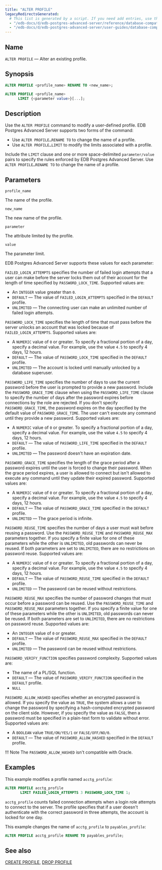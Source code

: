 ```yaml
---
title: "ALTER PROFILE"
legacyRedirectsGenerated:
  # This list is generated by a script. If you need add entries, use the `legacyRedirects` key.
  - "/edb-docs/d/edb-postgres-advanced-server/reference/database-compatibility-for-oracle-developers-reference-guide/9.6/Database_Compatibility_for_Oracle_Developers_Reference_Guide.1.020.html"
  - "/edb-docs/d/edb-postgres-advanced-server/user-guides/database-compatibility-for-oracle-developers-guide/9.5/Database_Compatibility_for_Oracle_Developers_Guide.1.052.html"
---
```


<div id="alter_profile" class="registered_link"></div>

## Name

`ALTER PROFILE` &mdash; Alter an existing profile.

## Synopsis

```sql
ALTER PROFILE <profile_name> RENAME TO <new_name>;

ALTER PROFILE <profile_name>
      LIMIT {<parameter value>}[...];
```

## Description

Use the `ALTER PROFILE` command to modify a user-defined profile. EDB Postgres Advanced Server supports two forms of the command:

-   Use `ALTER PROFILE…RENAME TO` to change the name of a profile.
-   Use `ALTER PROFILE…LIMIT` to modify the limits associated with a profile.

Include the `LIMIT` clause and one or more space-delimited `parameter/value` pairs to specify the rules enforced by EDB Postgres Advanced Server. Use `ALTER PROFILE…RENAME TO` to change the name of a profile.

## Parameters

`profile_name`

 The name of the profile.

`new_name`

 The new name of the profile.

`parameter`

 The attribute limited by the profile.

`value`

 The parameter limit.

EDB Postgres Advanced Server supports these values for each parameter:

`FAILED_LOGIN_ATTEMPTS` specifies the number of failed login attempts that a user can make before the server locks them out of their account for the length of time specified by `PASSWORD_LOCK_TIME`. Supported values are:

-   An `INTEGER` value greater than `0`.
-   `DEFAULT` &mdash; The value of `FAILED_LOGIN_ATTEMPTS` specified in the `DEFAULT` profile.
-   `UNLIMITED` &mdash; The connecting user can make an unlimited number of failed login attempts.

`PASSWORD_LOCK_TIME` specifies the length of time that must pass before the server unlocks an account that was locked because of `FAILED_LOGIN_ATTEMPTS`. Supported values are:

-   A `NUMERIC` value of `0` or greater. To specify a fractional portion of a day, specify a decimal value. For example, use the value `4.5` to specify 4 days, 12 hours.
-   `DEFAULT` &mdash; The value of `PASSWORD_LOCK_TIME` specified in the `DEFAULT` profile.
-   `UNLIMITED` &mdash; The account is locked until manually unlocked by a database superuser.

`PASSWORD_LIFE_TIME` specifies the number of days to use the current password before the user is prompted to provide a new password. Include the `PASSWORD_GRACE_TIME` clause when using the `PASSWORD_LIFE_TIME` clause to specify the number of days after the password expires before connections by the role are rejected. If you don't specify `PASSWORD_GRACE_TIME`, the password expires on the day specified by the default value of `PASSWORD_GRACE_TIME`. The user can't execute any command until they provide a new password. Supported values are:

-   A `NUMERIC` value of `0` or greater. To specify a fractional portion of a day, specify a decimal value. For example, use the value `4.5` to specify 4 days, 12 hours.
-   `DEFAULT` &mdash; The value of `PASSWORD_LIFE_TIME` specified in the `DEFAULT` profile.
-   `UNLIMITED` &mdash; The password doesn't have an expiration date.

`PASSWORD_GRACE_TIME` specifies the length of the grace period after a password expires until the user is forced to change their password. When the grace period expires, a user is allowed to connect but isn't allowed to execute any command until they update their expired password. Supported values are:

-   A `NUMERIC` value of `0` or greater. To specify a fractional portion of a day, specify a decimal value. For example, use the value `4.5` to specify 4 days, 12 hours.
-   `DEFAULT` &mdash; The value of `PASSWORD_GRACE_TIME` specified in the `DEFAULT` profile.
-   `UNLIMITED` &mdash; The grace period is infinite.

`PASSWORD_REUSE_TIME` specifies the number of days a user must wait before reusing a password. Use the `PASSWORD_REUSE_TIME` and `PASSWORD_REUSE_MAX` parameters together. If you specify a finite value for one of these parameters while the other is `UNLIMITED`, old passwords can never be reused. If both parameters are set to `UNLIMITED`, there are no restrictions on password reuse. Supported values are:

-   A `NUMERIC` value of `0` or greater. To specify a fractional portion of a day, specify a decimal value. For example, use the value `4.5` to specify 4 days, 12 hours.
-   `DEFAULT` &mdash; The value of `PASSWORD_REUSE_TIME` specified in the `DEFAULT` profile.
-   `UNLIMITED` &mdash; The password can be reused without restrictions.

`PASSWORD_REUSE_MAX` specifies the number of password changes that must occur before a password can be reused. Use the `PASSWORD_REUSE_TIME` and `PASSWORD_REUSE_MAX` parameters together. If you specify a finite value for one of these parameters while the other is `UNLIMITED`, old passwords can never be reused. If both parameters are set to `UNLIMITED`, there are no restrictions on password reuse. Supported values are:

-   An `INTEGER` value of `0` or greater.
-   `DEFAULT` &mdash; The value of `PASSWORD_REUSE_MAX` specified in the `DEFAULT` profile.
-   `UNLIMITED` &mdash; The password can be reused without restrictions.

`PASSWORD_VERIFY_FUNCTION` specifies password complexity. Supported values are:

-   The name of a PL/SQL function.
-   `DEFAULT` &mdash; The value of `PASSWORD_VERIFY_FUNCTION` specified in the `DEFAULT` profile.
-   `NULL`

`PASSWORD_ALLOW_HASHED` specifies whether an encrypted password is allowed. If you specify the value as `TRUE`, the system allows a user to change the password by specifying a hash-computed encrypted password on the client side. However, if you specify the value as `FALSE`, then a password must be specified in a plain-text form to validate without error. Supported values are:

-   A `BOOLEAN` value `TRUE/ON/YES/1` or `FALSE/OFF/NO/0`.
-   `DEFAULT` &mdash; The value of `PASSWORD_ALLOW_HASHED` specified in the `DEFAULT` profile.

!!! Note
    The `PASSWORD_ALLOW_HASHED` isn't compatible with Oracle.

## Examples

This example modifies a profile named `acctg_profile`:

```sql
ALTER PROFILE acctg_profile
       LIMIT FAILED_LOGIN_ATTEMPTS 3 PASSWORD_LOCK_TIME 1;
```

`acctg_profile` counts failed connection attempts when a login role attempts to connect to the server. The profile specifies that if a user doesn't authenticate with the correct password in three attempts, the account is locked for one day.

This example changes the name of `acctg_profile` to `payables_profile`:

```sql
ALTER PROFILE acctg_profile RENAME TO payables_profile;
```

## See also

[CREATE PROFILE](29_create_profile/#create_profile), [DROP PROFILE](51_drop_profile/#drop_profile)
